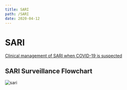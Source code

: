 ```yaml
---
title: SARI
path: /SARI
date: 2020-04-12
---
```



<SEO title="SARI" />

# SARI
[Clinical management of SARI when COVID-19 is suspected](https://drive.google.com/file/d/12910q2ofLEhQh7-Z10F-XISDYBMehEcY/view?usp=sharing)  


## SARI Surveillance Flowchart
<img src="../SARI_SURVEILLANCE_FLOWCHART.jpg"
     alt="sari" 
     style="float: left; margin-right: 10px;" />  
